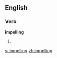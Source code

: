 ==English==

===Verb===
'''impelling'''

# {{present participle of|impel}}

[[vi:impelling]]
[[zh:impelling]]